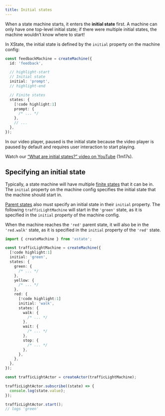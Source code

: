 ```yaml
---
title: Initial states
---
```


When a state machine starts, it enters the **initial state** first. A machine can only have one top-level initial state; if there were multiple initial states, the machine wouldn’t know where to start!

In XState, the initial state is defined by the `initial` property on the machine config:

```ts
const feedbackMachine = createMachine({
  id: 'feedback',

  // highlight-start
  // Initial state
  initial: 'prompt',
  // highlight-end

  // Finite states
  states: {
    [!code highlight:1]
    prompt: {
      /* ... */
    },
    // ...
  },
});
```

In our video player, paused is the initial state because the video player is paused by default and requires user interaction to start playing.

<Callout>

Watch our [“What are initial states?” video on YouTube](https://www.youtube.com/watch?v=goCpmgyrjL0&list=PLvWgkXBB3dd4I_l-djWVU2UGPyBgKfnTQ&index=3) (1m17s).

</Callout>

<EmbedMachine
  name="Video player"
  embedURL="https://stately.ai/registry/editor/embed/e13bef2b-bb13-4465-96ac-0bc25340688e?machineId=3ebc8874-2294-480b-a06e-74845337cd8d"
/>

## Specifying an initial state

Typically, a state machine will have multiple [finite states](finite-states.mdx) that it can be in. The `initial` property on the machine config specifies the initial state that the machine should start in.

[Parent states](parent-states.mdx) also must specify an initial state in their `initial` property. The following `trafficLightMachine` will start in the `'green'` state, as it is specified in the `initial` property of the machine config.

When the machine reaches the `'red'` parent state, it will also be in the `'red.walk'` state, as it is specified in the `initial` property of the `'red'` state.

```ts
import { createMachine } from 'xstate';

const trafficLightMachine = createMachine({
  [!code highlight:1]
  initial: 'green',
  states: {
    green: {
      /* ... */
    },
    yellow: {
      /* ... */
    },
    red: {
      [!code highlight:1]
      initial: 'walk',
      states: {
        walk: {
          /* ... */
        },
        wait: {
          /* ... */
        },
        stop: {
          /* ... */
        },
      },
    },
  },
});

const trafficLightActor = createActor(trafficLightMachine);

trafficLightActor.subscribe((state) => {
  console.log(state.value);
});

trafficLightActor.start();
// logs 'green'
```
